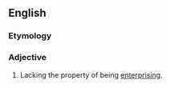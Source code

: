 ==English==

===Etymology===
{{prefix|en|un|enterprising}}

===Adjective===
{{en-adj}}

# Lacking the property of being [[enterprising]].